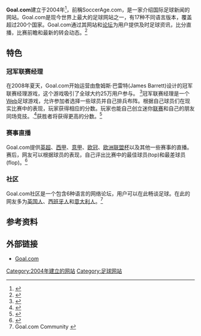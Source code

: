 {{Infobox website
| name                 = Goal.com
| url                  = {{url|http://www.goal.com}}
| screenshot           = Goal_com.jpg
| screenshot_size      = 250px
}}
'''Goal.com'''建立于2004年<ref>{{cite news |title=Halbzeit? Maus her! |language=de |url=http://www.berlinonline.de/berliner-zeitung/archiv/.bin/dump.fcgi/2004/0630/medien/0031/index.html |work=Berliner Zeitung |date=2004-06-30 |accessdate=2008-07-16 |archive-url=https://web.archive.org/web/20080914135800/http://www.berlinonline.de/berliner-zeitung/archiv/.bin/dump.fcgi/2004/0630/medien/0031/index.html |archive-date=2008-09-14 |dead-url=yes }}</ref>，前稱SoccerAge.com，是一家介绍国际足球新闻的网站。Goal.com是现今世界上最大的足球网站之一，有17种不同语言版本，覆盖超过200个国家。Goal.com通过其网站和[[论坛|论坛]]为用户提供及时足球资讯，比分直播，比赛前瞻和最新的转会动态。<ref>{{cite news |title=Blinkx Scores a Goal |language=en |url=http://www.searchenginejournal.com/blinkx-scores-a-goal/5822/ |work=Search Engine Journal |date=2007-10-15 |accessdate=2008-07-16 |archive-date=2020-09-19 |archive-url=https://web.archive.org/web/20200919034414/https://www.searchenginejournal.com/blinkx-scores-a-goal/5822/ |dead-url=no }}</ref>

== 特色 ==
=== 冠军联赛经理 ===
在2008年夏天，Goal.com开始运营由詹姆斯·巴雷特(James Barrett)设计的冠军联赛经理游戏，这个游戏吸引了全球大约25万用户参与。
<ref>{{Cite web |url=http://fantasy.goal.com/cgi-bin/admin?url=login2.html&action=page&gid=246&lang=uk |title=Champions League Manager |accessdate=2009-08-16 |archive-date=2009-05-05 |archive-url=https://web.archive.org/web/20090505131859/http://fantasy.goal.com/cgi-bin/admin?action=page&url=login2.html&gid=246&lang=uk |dead-url=no }}</ref>冠军联赛经理是一个[[Web游戏|Web]]足球游戏，允许参加者选择一些球员并自己排兵布阵。根据自己球员们在现实比赛中的表现，玩家获得相应的分数。玩家也能自己创立迷你[[联赛|联赛]]和自己的朋友同场竞技。.<ref>{{Cite web |url=http://fantasy.goal.com/cgi-bin/admin?gid=246&lang=uk&action=rankmp&sp=0 |title=Champions League Manager - Subleagues |accessdate=2009-08-16 |archive-date=2009-02-25 |archive-url=https://web.archive.org/web/20090225064541/http://fantasy.goal.com/cgi-bin/admin?gid=246&lang=uk&action=rankmp&sp=0 |dead-url=no }}</ref>获胜者将获得更高的分数。<ref>{{Cite web |url=http://fantasy.goal.com/cgi-bin/admin?gid=246&lang=uk&action=page&url=prizes.html |title=Champions League Manager - Prizes |accessdate=2009-08-16 |archive-date=2009-02-25 |archive-url=https://web.archive.org/web/20090225004740/http://fantasy.goal.com/cgi-bin/admin?gid=246&lang=uk&action=page&url=prizes.html |dead-url=no }}</ref>

=== 赛事直播 ===
Goal.com提供[[英超|英超]]、[[西甲|西甲]]、[[意甲|意甲]]、[[欧冠|欧冠]]、[[欧洲联盟杯|欧洲联盟杯]]以及其他一些赛事的直播。赛后，网友可以根据球员的表现，自己评出比赛中的最佳球员(top)和最差球员(flop)。<ref>{{Cite web |url=http://www.goal.com/en/MatchList.aspx |title=Live Commentary on Goal.com |accessdate=2009-08-16 |archive-date=2018-09-07 |archive-url=https://web.archive.org/web/20180907144454/http://www.goal.com/en/MatchList.aspx |dead-url=no }}</ref>

=== 社区 ===
Goal.com社区是一个包含6种语言的网络论坛，用户可以在此畅谈足球。在此的网友多为[[英国人|英国人]]、[[西班牙人|西班牙人]]和[[意大利人|意大利人]]。<ref>Goal.com Community {{cite web |url=http://community.goal.com/goal/ |title=存档副本 |accessdate=2009-08-16 |deadurl=yes |archiveurl=https://archive.is/20081025035734/http://community.goal.com/goal/ |archivedate=2008-10-25 }}</ref>

== 参考资料 ==
{{reflist}}

== 外部链接 ==
*[http://www.goal.com Goal.com]{{Wayback|url=http://www.goal.com/ |date=20110222030059 }}

[[Category:2004年建立的网站|Category:2004年建立的网站]]
[[Category:足球网站|Category:足球网站]]